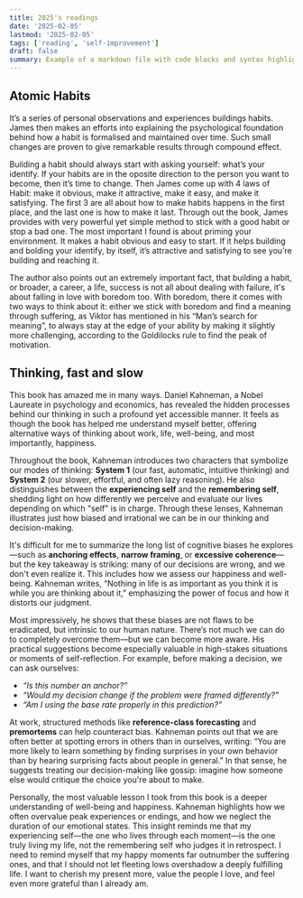 ```yaml
---
title: 2025's readings
date: '2025-02-05'
lastmod: '2025-02-05'
tags: ['reading', 'self-improvement']
draft: false
summary: Example of a markdown file with code blocks and syntax highlighting
---
```



## Atomic Habits
It’s a series of personal observations and experiences buildings habits. James then makes an efforts into explaining the psychological foundation behind how a habit is formalised and maintained over time. Such small changes are proven to give remarkable results through compound effect.

Building a habit should always start with asking yourself: what’s your identify. If your habits are in the oposite direction to the person you want to become, then it’s time to change. Then James come up with 4 laws of Habit: make it obvious, make it attractive, make it easy, and make it satisfying. The first 3 are all about how to make habits happens in the first place, and the last one is how to make it last. Through out the book, James provides with very powerful yet simple method to stick with a good habit or stop a bad one. The most important I found is about priming your environment. It makes a habit obvious and easy to start. If it helps building and bolding your identify, by itself, it’s attractive and satisfying to see you’re building and reaching it.

The author also points out an extremely important fact, that building a habit, or broader, a career, a life, success is not all about dealing with failure, it's about falling in love with boredom too. With boredom, there it comes with two ways to think about it: either we stick with boredom and find a meaning through suffering, as Viktor has mentioned in his “Man’s search for meaning”, to always stay at the edge of your ability by making it slightly more challenging, according to the Goldilocks rule to find the peak of motivation.

## Thinking, fast and slow
This book has amazed me in many ways. Daniel Kahneman, a Nobel Laureate in psychology and economics, has revealed the hidden processes behind our thinking in such a profound yet accessible manner.
It feels as though the book has helped me understand myself better, offering alternative ways of thinking about work, life, well-being, and most importantly, happiness.

Throughout the book, Kahneman introduces two characters that symbolize our modes of thinking: **System 1** (our fast, automatic, intuitive thinking) and **System 2** (our slower, effortful, and often lazy reasoning).
He also distinguishes between the **experiencing self** and the **remembering self**, shedding light on how differently we perceive and evaluate our lives depending on which "self" is in charge.
Through these lenses, Kahneman illustrates just how biased and irrational we can be in our thinking and decision-making.

It's difficult for me to summarize the long list of cognitive biases he explores—such as **anchoring effects**, **narrow framing**, or **excessive coherence**—but the key takeaway is striking: many of our decisions are wrong, and we don't even realize it.
This includes how we assess our happiness and well-being. Kahneman writes, “Nothing in life is as important as you think it is while you are thinking about it,” emphasizing the power of focus and how it distorts our judgment.

Most impressively, he shows that these biases are not flaws to be eradicated, but intrinsic to our human nature. There’s not much we can do to completely overcome them—but we can become more aware. His practical suggestions become especially valuable in high-stakes situations or moments of self-reflection. For example, before making a decision, we can ask ourselves:

- *“Is this number an anchor?”*
- *“Would my decision change if the problem were framed differently?”*
- *“Am I using the base rate properly in this prediction?”*

At work, structured methods like **reference-class forecasting** and **premortems** can help counteract bias. Kahneman points out that we are often better at spotting errors in others than in ourselves,
writing: “You are more likely to learn something by finding surprises in your own behavior than by hearing surprising facts about people in general.” In that sense, he suggests treating our decision-making like gossip: imagine how someone else would critique the choice you're about to make.

Personally, the most valuable lesson I took from this book is a deeper understanding of well-being and happiness.
Kahneman highlights how we often overvalue peak experiences or endings, and how we neglect the duration of our emotional states. This insight reminds me that my experiencing self—the one who lives through each moment—is the one truly living my life,
not the remembering self who judges it in retrospect. I need to remind myself that my happy moments far outnumber the suffering ones, and that I should not let fleeting lows overshadow a deeply fulfilling life.
I want to cherish my present more, value the people I love, and feel even more grateful than I already am.
